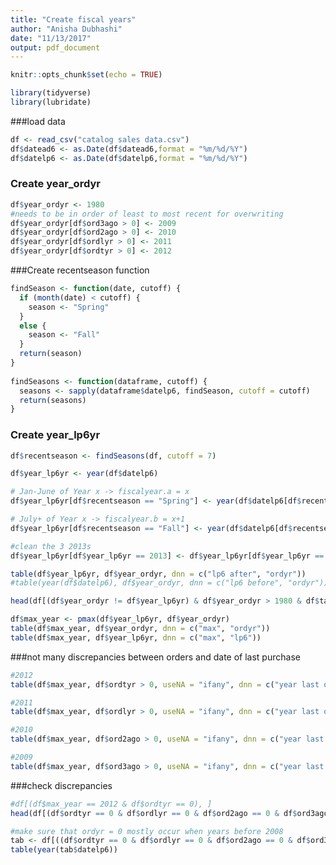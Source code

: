 ```yaml
---
title: "Create fiscal years"
author: "Anisha Dubhashi"
date: "11/13/2017"
output: pdf_document
---
```


```r
knitr::opts_chunk$set(echo = TRUE)
```

```r
library(tidyverse)
library(lubridate)
```

###load data
```r
df <- read_csv("catalog sales data.csv")
df$datead6 <- as.Date(df$datead6,format = "%m/%d/%Y")
df$datelp6 <- as.Date(df$datelp6,format = "%m/%d/%Y")
```

### Create year_ordyr
```r
df$year_ordyr <- 1980
#needs to be in order of least to most recent for overwriting
df$year_ordyr[df$ord3ago > 0] <- 2009
df$year_ordyr[df$ord2ago > 0] <- 2010
df$year_ordyr[df$ordlyr > 0] <- 2011
df$year_ordyr[df$ordtyr > 0] <- 2012
```

###Create recentseason function
```r
findSeason <- function(date, cutoff) {
  if (month(date) < cutoff) {
    season <- "Spring"
  }
  else {
    season <- "Fall"
  }
  return(season)
}
  
findSeasons <- function(dataframe, cutoff) {
  seasons <- sapply(dataframe$datelp6, findSeason, cutoff = cutoff)
  return(seasons)
}
```

### Create year_lp6yr
```r
df$recentseason <- findSeasons(df, cutoff = 7)

df$year_lp6yr <- year(df$datelp6)

# Jan-June of Year x -> fiscalyear.a = x
df$year_lp6yr[df$recentseason == "Spring"] <- year(df$datelp6[df$recentseason == "Spring"])

# July+ of Year x -> fiscalyear.b = x+1
df$year_lp6yr[df$recentseason == "Fall"] <- year(df$datelp6[df$recentseason == "Fall"]) + 1

#clean the 3 2013s
df$year_lp6yr[df$year_lp6yr == 2013] <- df$year_lp6yr[df$year_lp6yr == 2013] - 1
```

```r
table(df$year_lp6yr, df$year_ordyr, dnn = c("lp6 after", "ordyr"))
#table(year(df$datelp6), df$year_ordyr, dnn = c("lp6 before", "ordyr"))
```

```r
head(df[(df$year_ordyr != df$year_lp6yr) & df$year_ordyr > 1980 & df$targdol, ], 20)
```

```r
df$max_year <- pmax(df$year_lp6yr, df$year_ordyr)
table(df$max_year, df$year_ordyr, dnn = c("max", "ordyr"))
table(df$max_year, df$year_lp6yr, dnn = c("max", "lp6"))
```

###not many discrepancies between orders and date of last purchase
```r
#2012
table(df$max_year, df$ordtyr > 0, useNA = "ifany", dnn = c("year last order", "2012 order"))

#2011
table(df$max_year, df$ordlyr > 0, useNA = "ifany", dnn = c("year last order", "2011 order"))

#2010
table(df$max_year, df$ord2ago > 0, useNA = "ifany", dnn = c("year last order", "2010 order"))

#2009
table(df$max_year, df$ord3ago > 0, useNA = "ifany", dnn = c("year last order", "2009 order"))
```

###check discrepancies
```r
#df[(df$max_year == 2012 & df$ordtyr == 0), ]
head(df[(df$ordtyr == 0 & df$ordlyr == 0 & df$ord2ago == 0 & df$ord3ago == 0 & year(df$datelp6) >= 2009), ], 10)

#make sure that ordyr = 0 mostly occur when years before 2008
tab <- df[((df$ordtyr == 0 & df$ordlyr == 0 & df$ord2ago == 0 & df$ord3ago == 0) & (df$ordhist > 0 | df$falord + df$sprord > 0)), ]
table(year(tab$datelp6))
```


